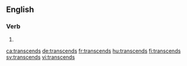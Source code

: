 ==English==

===Verb===
{{head|en|verb form}}

# {{en-third-person singular of|transcend}}

[[ca:transcends]]
[[de:transcends]]
[[fr:transcends]]
[[hu:transcends]]
[[fi:transcends]]
[[sv:transcends]]
[[vi:transcends]]